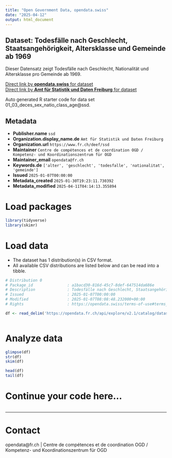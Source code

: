 ```yaml
---
title: "Open Government Data, opendata.swiss"
date: "2025-04-12"
output: html_document
---
```


## Dataset: Todesfälle nach Geschlecht, Staatsangehörigkeit, Altersklasse und Gemeinde ab 1969

Dieser Datensatz zeigt Todesfälle nach Geschlecht, Nationalität und Altersklasse pro Gemeinde ab 1969.

[Direct link by **opendata.swiss** for dataset](https://opendata.swiss/de/dataset/todesfalle-nach-geschlecht-staatsangehorigkeit-altersklasse-und-gemeinde-ab-1969)<br>
[Direct link by **Amt für Statistik und Daten Freiburg** for dataset](https://opendata.fr.ch/explore/dataset/01_03_deces_sex_natio_class_age/)

Auto generated R starter code for data set 01_03_deces_sex_natio_class_age@ssd.

## Metadata

- **Publisher.name** `ssd`
- **Organization.display_name.de** `Amt für Statistik und Daten Freiburg`
- **Organization.url** `https://www.fr.ch/deef/ssd`
- **Maintainer** `Centre de compétences et de coordination OGD / Kompetenz- und Koordinationszentrum für OGD`
- **Maintainer_email** `opendata@fr.ch`
- **Keywords.de** `['alter', 'geschlecht', 'todesfalle', 'nationalitat', 'gemeinde']`
- **Issued** `2025-01-07T00:00:00`
- **Metadata_created** `2025-01-30T19:23:11.730392`
- **Metadata_modified** `2025-04-11T04:14:13.355894`


# Load packages

```r

library(tidyverse)
library(skimr)

```

# Load data

-   The dataset has 1 distribution(s) in CSV format.
-   All available CSV distributions are listed below and can be read into a tibble.

```r

# Distribution 0
# Package_id               : a1bacd30-816d-45c7-8def-647514da686e
# Description              : Todesfälle nach Geschlecht, Staatsangehörigkeit, Altersklasse und Gemeinde ab 1969 (csv)
# Issued                   : 2025-01-07T00:00:00
# Modified                 : 2025-01-07T08:08:48.232000+00:00
# Rights                   : https://opendata.swiss/terms-of-use#terms_by

df <- read_delim('https://opendata.fr.ch/api/explore/v2.1/catalog/datasets/01_03_deces_sex_natio_class_age/exports/csv?use_labels=true')



```

# Analyze data

```r

glimpse(df)
str(df)
skim(df)

head(df)
tail(df)

```

# Continue your code here...

```r

```

------------------------------------------------------------------------

# Contact

opendata@fr.ch | Centre de compétences et de coordination OGD / Kompetenz- und Koordinationszentrum für OGD
